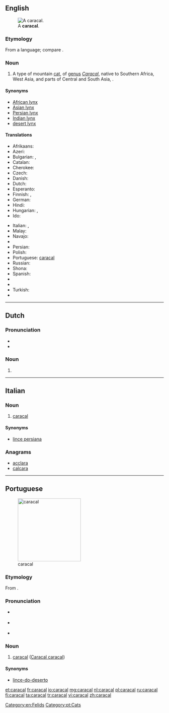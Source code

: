 ==English==
[[File:Caracal Caracal-001.jpg|thumb|A '''caracal'''.]]

===Etymology===
From a {{etyl|trk|en}} language; compare {{etyl|tr|-}} {{term|karakulak|lang=tr}}.

===Noun===
{{wikipedia}}
{{en-noun}}

# A type of mountain [[cat]], of [[genus]] ''[[Caracal]]'', native to Southern Africa, West Asia, and parts of Central and South Asia, {{taxlink|Caracal caracal|species|noshow=1}}.

====Synonyms====
* [[African lynx]]
* [[Asian lynx]]
* [[Persian lynx]]
* [[Indian lynx]]
* [[desert lynx]]

====Translations====
{{trans-top|''Caracal caracal''}}
* Afrikaans: {{t|af|Rooikat}}
* Azeri: {{t|az|qaraqulaq}}
* Bulgarian: {{t|bg|каракал}}, {{t|bg|степен рис}}
* Catalan: {{t|ca|caracal|m}}
* Cherokee: {{t|chr|ᎢᎾᎨ ᎬᎮ|tr=inage gvhe|sc=Cher}}
* Czech: {{t|cs|karakal}}
* Danish: {{t|da|karakal|c}}
* Dutch: {{t+|nl|caracal|m}}
* Esperanto: {{t|eo|karakalo}}
* Finnish: {{t+|fi|aavikkoilves}}, {{t+|fi|karakali}}
* German: {{t|de|Karakal|m}}
* Hindi: {{t|hi|स्याहगोश|tr=syāhgoš|sc=Deva}}
* Hungarian: {{t|hu|karakál}}, {{t|hu|sivatagi hiúz}}
* Ido: {{t+|io|karakalo}}
{{trans-mid}}
* Italian: {{t|it|caracal|m}}, {{t|it|lince persiana|f}}
* Malay: {{t|ms|karakal}}
* Navajo: {{t|nv|náshdóí bijaałizhiní}}
* {{trreq|Pashto}}
* Persian: {{t|fa|سیاه‌گوش|tr=siyâh-guš|sc=fa-Arab}}
* Polish: {{t|pl|karakal}}
* Portuguese: [[caracal#Portuguese|caracal]]
* Russian: {{t+|ru|каракал|m|tr=karakál}}
* Shona: {{t|sn|twana}}
* Spanish: {{t|es|caracal|m}}
* {{trreq|Swedish}}
* {{trreq|Tamil}}
* Turkish: {{t+|tr|karakulak}}
* {{trreq|Turkmen}}
{{trans-bottom}}

[[Category:en:Felids]]


----

==Dutch==

===Pronunciation===
* {{audio|Nl-caracal.ogg|audio|lang=nl}}
* {{hyphenation|ca|ra|cal|lang=nl}}

===Noun===
{{nl-noun|m|-s|caracalletje}}

# {{l/en|caracal}}

----

==Italian==

===Noun===
{{head|it|noun|g=m|invariable}}

# [[#English|caracal]]

====Synonyms====
* [[lince persiana]]

===Anagrams===
* [[acclara#Italian|acclara]]
* [[calcara#Italian|calcara]]

----

==Portuguese==
[[Image:Caracal_kitten.jpg|thumb|x200px|caracal]]

===Etymology===
From {{etyl|tr|pt}} {{term|karakulak|lang=tr}}.

===Pronunciation===
* {{a|Brazil}} {{IPA|/ka.ɾa.ˈkaw/|lang=pt}}
* {{a|Portugal}} {{IPA|/kɐ.ɾɐ.ˈkaɫ/|lang=pt}}
* {{hyphenation|ca|ra|cal|lang=pt}}

===Noun===
{{pt-noun|m|pl=caracais}}

# [[caracal#English|caracal]] ([[Caracal caracal]])

====Synonyms====
* [[lince-do-deserto]]

[[Category:pt:Cats]]

[[et:caracal]]
[[fr:caracal]]
[[io:caracal]]
[[mg:caracal]]
[[nl:caracal]]
[[pl:caracal]]
[[ru:caracal]]
[[fi:caracal]]
[[ta:caracal]]
[[tr:caracal]]
[[vi:caracal]]
[[zh:caracal]]
